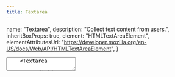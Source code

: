 ```yaml
---
title: Textarea
---
```




  name: "Textarea",
  description: "Collect text content from users.",
  inheritBoxProps: true,
  element: "HTMLTextAreaElement",
  elementAttributesUrl:
    "https://developer.mozilla.org/en-US/docs/Web/API/HTMLTextAreaElement",
}

<Showcase playroomPath="#?code=N4Igxg9gJgpiBcIA8BhCAbArgWwHYGcACSdfAXmACYBfQgBwEMooBLXAcwoG0AdEdBgCd2MPgF1aJAXXwxCgiAHcA4gzpk+A4aJAA+HrkKEkASVx1MAFwNGjAgEYx0GkADEWg-JcK4G2HTa2lhC4MC5ggiyWLGAM6HyBRv74+AwiLgAK6DAMsoQwuJYwgoQMhABucSxQPn4wAHQJhoQA9PrNpuZWhA5OLgAyud6+-nyEwaEudBD4USzlOoTJqel8-RAQANZE7Bs1wUswAIRjbQaBSADKTjBg3r3OfJeWAJ7ZY5VYYXyCMFB87VsxggdGiIQqcUw3xAv3+egASn8kC0QWDcIDbEhUSxwZ8oS4Xk50EoAQBNIlKZHYkIYoxY0E4wx46HsX4FAHKNm4KkMmkXFrXbJ3doXQW3azNOwMRyPEAZX4AM2KsMIzwgvyaQIm0Iic1i8RAiUOKTS0KyOTysiF3jKdEVyr+hC86oaTUCtOBvKZkOhAEYAQA5dWWAAWPLRHvpaIhXxclABlwgVjDKK9kep3tjfAAzACAKJDcOM9NemP4vgAFgBAHUYF4i3yOgKbsLzh00Fg8E7GLgKDRI88GGBNt2h9D8Ng4gaPXSACowAAe3kUMBY7BDlhcXgUHBrSfQNReSZ6LE2cgOvzAq4W+UnLFIAH5kfOlzPjIPh6Or1vJ+h0Cx8BDAEjSBJB4SYHEQKBWp-BcbFcE1aCgWZAk60QpCpRlFxyXwAAaQgTEIRR9xqf8z3GCB5Fua85BgO9SEaQ1JQwsAQ1uM9-mYoEzi4zFwNYSiRmheCPh9FxcAgMYHhcINxhDBhcG2RjWjfOl+JxGDhIZBCQDLaEJKk6U+jWHIb38UpiVCE5dNYVJ7GyGoeKQ5EP02SMBUsIc3P5DscHRNs6V8rt8B7PtqAHTzPxCscfynYDeKQF9l1XddNz4bcQnYGt5JtX5CCPTASjYIpfi8fAnxaJK3yuSKR2i790t-f9APijDjBQNjh3sCAF00lxiuKOtLAAWiKVjDKwvh51YiTiXYF4xm1MgAHJdWifVlqcjDUE6zZut6oT+sKQavGG6Z-3W-AJuMuUMD1K7dK25yOvY-a+r4AbSpGyB-CgBbdOkvg0F+-6VKgwLdrew6PuOr7hvwMAWAKK9rtlS5EeRxZbOlBywYSjyvPc1yMWRIL-O5FoyfwdoQFwkBFGqUN8AQLhswAdgAVlwtmADYAA5cN9AAGSgKwkIA">
  <Stack space="large" align="stretch" style={{ maxWidth: 320 }}>
    <Textarea
      name="email"
      label="Email address"
      value="b.sisko@starfleet.com"
    />
    <Textarea
      name="somefield"
      label="Tell us about yourself"
      value=""
      tone="critical"
      message="Did you mean to leave this blank?"
    />
  </Stack>
</Showcase>
